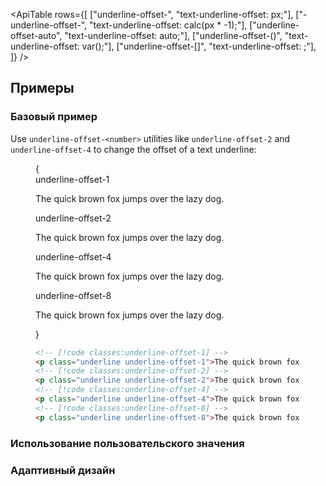 

<ApiTable
  rows={[
    ["underline-offset-<number>", "text-underline-offset: <number>px;"],
    ["-underline-offset-<number>", "text-underline-offset: calc(<number>px * -1);"],
    ["underline-offset-auto", "text-underline-offset: auto;"],
    ["underline-offset-(<custom-property>)", "text-underline-offset: var(<custom-property>);"],
    ["underline-offset-[<value>]", "text-underline-offset: <value>;"],
  ]}
/>

## Примеры

### Базовый пример

Use `underline-offset-<number>` utilities like `underline-offset-2` and `underline-offset-4` to change the offset of a text underline:

<Figure>

<Example>
  {
    <div className="flex flex-col gap-8 text-gray-900 dark:text-gray-200">
      <div>
        <div className="mb-3 font-mono text-sm font-medium text-gray-500 dark:text-gray-400">underline-offset-1</div>
        <p className="text-lg font-medium underline underline-offset-1">The quick brown fox jumps over the lazy dog.</p>
      </div>
      <div>
        <div className="mb-3 font-mono text-sm font-medium text-gray-500 dark:text-gray-400">underline-offset-2</div>
        <p className="text-lg font-medium underline underline-offset-2">The quick brown fox jumps over the lazy dog.</p>
      </div>
      <div>
        <div className="mb-3 font-mono text-sm font-medium text-gray-500 dark:text-gray-400">underline-offset-4</div>
        <p className="text-lg font-medium underline underline-offset-4">The quick brown fox jumps over the lazy dog.</p>
      </div>
      <div>
        <div className="mb-3 font-mono text-sm font-medium text-gray-500 dark:text-gray-400">underline-offset-8</div>
        <p className="text-lg font-medium underline underline-offset-8">The quick brown fox jumps over the lazy dog.</p>
      </div>
    </div>
  }
</Example>

```html
<!-- [!code classes:underline-offset-1] -->
<p class="underline underline-offset-1">The quick brown fox...</p>
<!-- [!code classes:underline-offset-2] -->
<p class="underline underline-offset-2">The quick brown fox...</p>
<!-- [!code classes:underline-offset-4] -->
<p class="underline underline-offset-4">The quick brown fox...</p>
<!-- [!code classes:underline-offset-8] -->
<p class="underline underline-offset-8">The quick brown fox...</p>
```

</Figure>

### Использование пользовательского значения

<UsingACustomValue element="p" utility="underline-offset" name="text underline offset" value="3px" />

### Адаптивный дизайн

<ResponsiveDesign
  element="p"
  property="text-underline-offset"
  defaultClass="underline"
  featuredClass="underline-offset-4"
/>
